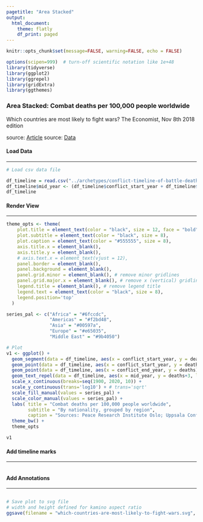 ```yaml
---
pagetitle: "Area Stacked"
output: 
  html_document:
    theme: flatly
    df_print: paged
---
```


```r
knitr::opts_chunk$set(message=FALSE, warning=FALSE, echo = FALSE)

options(scipen=999)  # turn-off scientific notation like 1e+48
library(tidyverse)
library(ggplot2)
library(ggrepel)
library(gridExtra)
library(ggthemes)

```

### Area Stacked:  Combat deaths per 100,000 people worldwide

Which countries are most likely to fight wars?
The Economist, Nov 8th 2018 edition

source: <a href="https://www.economist.com/graphic-detail/2018/11/08/which-countries-are-most-likely-to-fight-wars">Article</a>
source: <a href="https://github.com/TheEconomist/graphic-detail-data/tree/master/data/2018-11-03-war-fighting">Data</a>

#### Load Data
***

```r

# Load csv data file

df_timeline = read.csv("../archetypes/conflict-timeline-of-battle-deaths.csv", header = TRUE, stringsAsFactors = FALSE)
df_timeline$mid_year <- (df_timeline$conflict_start_year + df_timeline$conflict_end_year)/2
df_timeline

```

#### Render View
***

```r

theme_opts <- theme(
    plot.title = element_text(color = "black", size = 12, face = "bold"),
    plot.subtitle = element_text(color = "black", size = 8),
    plot.caption = element_text(color = "#555555", size = 8),
    axis.title.x = element_blank(),
    axis.title.y = element_blank(),
    # axis.text.x = element_text(vjust = 12),
    panel.border = element_blank(),
    panel.background = element_blank(),
    panel.grid.minor = element_blank(), # remove minor gridlines
    panel.grid.major.x = element_blank(), # remove x (vertical) gridlines
    legend.title = element_blank(), # remove legend title
    legend.text = element_text(color = "black", size = 8),
    legend.position='top'
  )

series_pal <- c("Africa" = "#6fccdc",
                "Americas" = "#f2bd48",
                "Asia" = "#00597a",
                "Europe" = "#e65035",
                "Middle East" = "#9b4050")

# Plot
v1 <- ggplot() + 
  geom_segment(data = df_timeline, aes(x = conflict_start_year, y = deaths, xend = conflict_end_year, yend = deaths), colour = "black" ) +
  geom_point(data = df_timeline, aes(x = conflict_start_year, y = deaths), colour = "black" ) +
  geom_point(data = df_timeline, aes(x = conflict_end_year, y = deaths), colour = "black" ) +
  geom_text_repel(data = df_timeline, aes(x = mid_year, y = deaths+3, label = conflict_name), hjust = "center", vjust = 0, color = "#333333", size = 3, fontface = 1 ) +
  scale_x_continuous(breaks=seq(1900, 2020, 10)) +
  scale_y_continuous(trans='log10') + # trans='sqrt'
  scale_fill_manual(values = series_pal) +
  scale_color_manual(values = series_pal) +
  labs( title = "Combat deaths per 100,000 people worldwide",
        subtitle = "By nationality, grouped by region",
        caption = "Sources: Peace Research Institute Oslo; Uppsala Conflict Data Program; Centre for\nSystemic Peace; Maddison Project Database; iCasualties.org; World Bank; The Economist") +
  theme_bw() +
  theme_opts

v1

```

#### Add timeline marks
***


```r


  
```



#### Add Annotations
***

```r

  
```


```r

# Save plot to svg file
# width and height defined for kamino aspect ratio
ggsave(filename = "which-countries-are-most-likely-to-fight-wars.svg", plot = v1, width = 12, height = 8)

```

